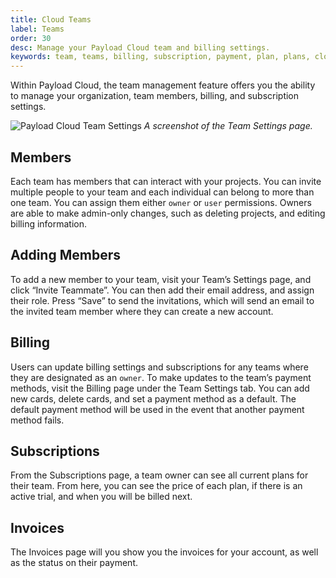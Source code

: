 ```yaml
---
title: Cloud Teams
label: Teams
order: 30
desc: Manage your Payload Cloud team and billing settings.
keywords: team, teams, billing, subscription, payment, plan, plans, cloud, payload cloud
---
```


<Banner>
  Within Payload Cloud, the team management feature offers you the ability to
  manage your organization, team members, billing, and subscription settings.
</Banner>

![Payload Cloud Team Settings](https://payloadcms.com/images/docs/cloud/team-settings.jpg)
_A screenshot of the Team Settings page._

## Members

Each team has members that can interact with your projects. You can invite multiple people to your team and each individual can belong to more than one team. You can assign them either `owner` or `user` permissions. Owners are able to make admin-only changes, such as deleting projects, and editing billing information.

## Adding Members

To add a new member to your team, visit your Team’s Settings page, and click “Invite Teammate”. You can then add their email address, and assign their role. Press “Save” to send the invitations, which will send an email to the invited team member where they can create a new account.

## Billing

Users can update billing settings and subscriptions for any teams where they are designated as an `owner`. To make updates to the team’s payment methods, visit the Billing page under the Team Settings tab. You can add new cards, delete cards, and set a payment method as a default. The default payment method will be used in the event that another payment method fails.

## Subscriptions

From the Subscriptions page, a team owner can see all current plans for their team. From here, you can see the price of each plan, if there is an active trial, and when you will be billed next.

## Invoices

The Invoices page will you show you the invoices for your account, as well as the status on their payment.
